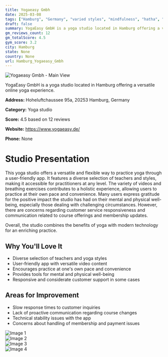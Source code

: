 ```yaml
---
title: Yogaeasy Gmbh
date: 2025-03-08
tags: ["Hamburg", "Germany", "varied styles", "mindfulness", "hatha", "flexible", "online", "Hamburg"]  
draft: false
summary: YogaEasy GmbH is a yoga studio located in Hamburg offering a versatile online yoga experience.
gm_reviews_count: 12
gm_totalScore: 4.5
gym_score: 3.2
city: Hamburg
state: None
country: None
url: Hamburg_Yogaeasy_Gmbh
---
```


<div className="aspect-[16/9] relative my-8">
  <img 
    src="https://lh5.googleusercontent.com/p/AF1QipO152ciZdPCGhVe5Xk6gBSV6YEy1Q7juFcPn6s=w1920-h1080-k-no"
    alt="Yogaeasy Gmbh - Main View"
    className="object-cover absolute inset-0 w-full h-full rounded-lg"
  />
</div>

YogaEasy GmbH is a yoga studio located in Hamburg offering a versatile online yoga experience.

**Address:** Hoheluftchaussee 95a, 20253 Hamburg, Germany

**Category:** Yoga studio

**Score:** 4.5 based on 12 reviews

**Website:** https://www.yogaeasy.de/

**Phone:** None

# Studio Presentation

This yoga studio offers a versatile and flexible way to practice yoga through a user-friendly app. It features a diverse selection of teachers and styles, making it accessible for practitioners at any level. The variety of videos and breathing exercises contributes to a holistic experience, allowing users to practice at their own pace and convenience. Many users express gratitude for the positive impact the studio has had on their mental and physical well-being, especially those dealing with challenging circumstances. However, there are concerns regarding customer service responsiveness and communication related to course offerings and membership updates.

Overall, the studio combines the benefits of yoga with modern technology for an enriching practice.

## Why You'll Love It

- Diverse selection of teachers and yoga styles
- User-friendly app with versatile video content
- Encourages practice at one's own pace and convenience
- Provides tools for mental and physical well-being
- Responsive and considerate customer support in some cases

## Areas for Improvement

- Slow response times to customer inquiries
- Lack of proactive communication regarding course changes
- Technical stability issues with the app
- Concerns about handling of membership and payment issues

<div className="grid grid-cols-1 xl:grid-cols-2 gap-4 my-8">
<div className="aspect-[4/3] relative"><img src="https://lh5.googleusercontent.com/p/AF1QipN8nojyTe_N6IHSeH4AaDH9ftU71sVwxNVenOU=w1920-h1080-k-no" alt="Image 1" className="object-cover absolute inset-0 w-full h-full rounded-lg" /></div>
<div className="aspect-[4/3] relative"><img src="https://lh5.googleusercontent.com/p/AF1QipNieSCO7AUWNaEaItclWkL_JX6vEvI5ZCC2rqE=w1920-h1080-k-no" alt="Image 2" className="object-cover absolute inset-0 w-full h-full rounded-lg" /></div>
<div className="aspect-[4/3] relative"><img src="https://lh5.googleusercontent.com/p/AF1QipMyqC-CW0Aab1dpfgHWkU8ig9dqMHewuH0eiHw=w1920-h1080-k-no" alt="Image 3" className="object-cover absolute inset-0 w-full h-full rounded-lg" /></div>
<div className="aspect-[4/3] relative"><img src="https://lh5.googleusercontent.com/p/AF1QipOSlWTPlNtqOnR-g_zU-EBkzhbiFFSNbfdOoY8=w1920-h1080-k-no" alt="Image 4" className="object-cover absolute inset-0 w-full h-full rounded-lg" /></div>
</div>